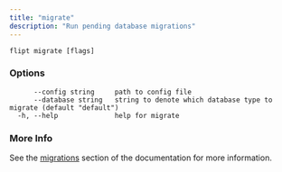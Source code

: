 ```yaml
---
title: "migrate"
description: "Run pending database migrations"
---
```


```
flipt migrate [flags]
```

### Options

```
      --config string     path to config file
      --database string   string to denote which database type to migrate (default "default")
  -h, --help              help for migrate
```

### More Info

See the [migrations](/configuration/storage#migrations) section of the documentation for more information.
